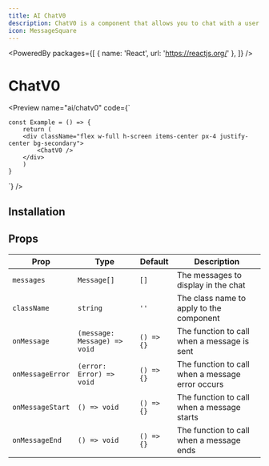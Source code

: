```yaml
---
title: AI ChatV0
description: ChatV0 is a component that allows you to chat with a user.
icon: MessageSquare
---
```



<PoweredBy packages={[
  { name: 'React', url: 'https://reactjs.org/' },
]} />

# ChatV0

<Preview name="ai/chatv0" code={`

    const Example = () => {
        return (
        <div className="flex w-full h-screen items-center px-4 justify-center bg-secondary">
            <ChatV0 />
        </div>
        )
    }

`} />

## Installation

<Installer packageName="chatv0" />


## Props

| Prop | Type | Default | Description |
|------|------|---------|-------------|
| `messages` | `Message[]` | `[]` | The messages to display in the chat |
| `className` | `string` | `''` | The class name to apply to the component |
| `onMessage` | `(message: Message) => void` | `() => {}` | The function to call when a message is sent |
| `onMessageError` | `(error: Error) => void` | `() => {}` | The function to call when a message error occurs |
| `onMessageStart` | `() => void` | `() => {}` | The function to call when a message starts |
| `onMessageEnd` | `() => void` | `() => {}` | The function to call when a message ends |


<AutoTypeTable path="node_modules/@repo/ai/chatv0.tsx" name="ChatV0Props" />